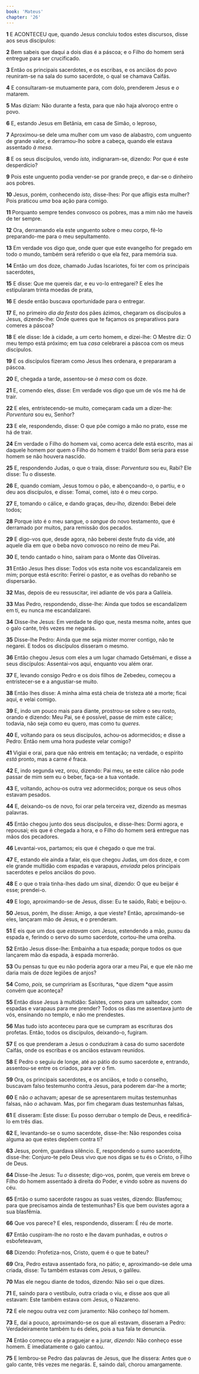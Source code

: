 ```yaml
---
book: 'Mateus'
chapter: '26'
---
```


**1** E ACONTECEU que, quando Jesus concluiu todos estes discursos, disse aos seus discípulos:

**2** Bem sabeis que daqui a dois dias é a páscoa; e o Filho do homem será entregue para ser crucificado.

**3** Então os principais sacerdotes, e os escribas, e os anciãos do povo reuniram-se na sala do sumo sacerdote, o qual se chamava Caifás.

**4** E consultaram-se mutuamente para, com dolo, prenderem Jesus e _o_ matarem.

**5** Mas diziam: Não durante a festa, para que não haja alvoroço entre o povo.

**6** E, estando Jesus em Betânia, em casa de Simão, o leproso,

**7** Aproximou-se dele uma mulher com um vaso de alabastro, com unguento de grande valor, e derramou-lho sobre a cabeça, quando ele estava assentado _à mesa_.

**8** E os seus discípulos, vendo _isto,_ indignaram-se, dizendo: Por que é este desperdício?

**9** Pois este unguento podia vender-se por grande preço, e dar-se o dinheiro aos pobres.

**10** Jesus, porém, conhecendo _isto,_ disse-lhes: Por que afligis esta mulher? Pois praticou _uma_ boa ação para comigo.

**11** Porquanto sempre tendes convosco os pobres, mas a mim não me haveis de ter sempre.

**12** Ora, derramando ela este unguento sobre o meu corpo, fê-lo preparando-me para o meu sepultamento.

**13** Em verdade vos digo que, onde quer que este evangelho for pregado em todo o mundo, também será referido o que ela fez, para memória sua.

**14** Então um dos doze, chamado Judas Iscariotes, foi ter com os principais sacerdotes,

**15** E disse: Que me quereis dar, e eu vo-lo entregarei? E eles lhe estipularam trinta moedas de prata,

**16** E desde então buscava oportunidade para o entregar.

**17** E, no primeiro _dia da festa_ dos pães ázimos, chegaram os discípulos a Jesus, dizendo-lhe: Onde queres que te façamos os preparativos para comeres a páscoa?

**18** E ele disse: Ide à cidade, a _um_ certo homem, e dizei-lhe: O Mestre diz: O meu tempo está próximo; em tua _casa_ celebrarei a páscoa com os meus discípulos.

**19** E os discípulos fizeram como Jesus lhes ordenara, e prepararam a páscoa.

**20** E, chegada a tarde, assentou-se _à mesa_ com os doze.

**21** E, comendo eles, disse: Em verdade vos digo que um de vós me há de trair.

**22** E eles, entristecendo-se muito, começaram cada um a dizer-lhe: _Porventura_ sou eu, Senhor?

**23** E ele, respondendo, disse: O que põe comigo a mão no prato, esse me há de trair.

**24** Em verdade o Filho do homem vai, como acerca dele está escrito, mas ai daquele homem por quem o Filho do homem é traído! Bom seria para esse homem se não houvera nascido.

**25** E, respondendo Judas, o que o traía, disse: _Porventura_ sou eu, Rabi? Ele disse: Tu o disseste.

**26** E, quando comiam, Jesus tomou o pão, e abençoando-_o_, o partiu, e o deu aos discípulos, e disse: Tomai, comei, isto é o meu corpo.

**27** E, tomando o cálice, e dando graças, deu-lh*o,* dizendo: Bebei dele todos;

**28** Porque isto é o meu sangue, o _sangue_ do novo testamento, que é derramado por muitos, para remissão dos pecados.

**29** E digo-vos que, desde agora, não beberei deste fruto da vide, até aquele dia em que o beba novo convosco no reino de meu Pai.

**30** E, tendo cantado o hino, saíram para o Monte das Oliveiras.

**31** Então Jesus lhes disse: Todos vós esta noite vos escandalizareis em mim; porque está escrito: Ferirei o pastor, e as ovelhas do rebanho se dispersarão.

**32** Mas, depois de eu ressuscitar, irei adiante de vós para a Galileia.

**33** Mas Pedro, respondendo, disse-lhe: Ainda que todos se escandalizem em ti, eu nunca me escandalizarei.

**34** Disse-lhe Jesus: Em verdade te digo que, nesta mesma noite, antes que o galo cante, três vezes me negarás.

**35** Disse-lhe Pedro: Ainda que me seja mister morrer contigo, não te negarei. E todos os discípulos disseram o mesmo.

**36** Então chegou Jesus com eles a um lugar chamado Getsêmani, e disse a seus discípulos: Assentai-vos aqui, enquanto vou além orar.

**37** E, levando consigo Pedro e os dois filhos de Zebedeu, começou a entristecer-se e a angustiar-se muito.

**38** Então lhes disse: A minha alma está cheia de tristeza até a morte; ficai aqui, e velai comigo.

**39** E, indo um pouco mais para diante, prostrou-se sobre o seu rosto, orando e dizendo: Meu Pai, se é possível, passe de mim este cálice; todavia, não seja como eu quero, mas como tu _queres_.

**40** E, voltando para os seus discípulos, achou-os adormecidos; e disse a Pedro: Então nem uma hora pudeste velar comigo?

**41** Vigiai e orai, para que não entreis em tentação; na verdade, o espírito _está_ pronto, mas a carne _é_ fraca.

**42** E, indo segunda vez, orou, dizendo: Pai meu, se este cálice não pode passar de mim sem eu o beber, faça-se a tua vontade.

**43** E, voltando, achou-os outra vez adormecidos; porque os seus olhos estavam pesados.

**44** E, deixando-os de novo, foi orar pela terceira vez, dizendo as mesmas palavras.

**45** Então chegou junto dos seus discípulos, e disse-lhes: Dormi agora, e repousai; eis que é chegada a hora, e o Filho do homem será entregue nas mãos dos pecadores.

**46** Levantai-vos, partamos; eis que é chegado o que me trai.

**47** E, estando ele ainda a falar, eis que chegou Judas, um dos doze, e com ele grande multidão com espadas e varapaus, _enviada_ pelos principais sacerdotes e pelos anciãos do povo.

**48** E o que o traía tinha-lhes dado um sinal, dizendo: O que eu beijar é esse; prendei-o.

**49** E logo, aproximando-se de Jesus, disse: Eu te saúdo, Rabi; e beijou-o.

**50** Jesus, porém, lhe disse: Amigo, a que vieste? Então, aproximando-se eles, lançaram mão de Jesus, e o prenderam.

**51** E eis que um dos que _estavam_ com Jesus, estendendo a mão, puxou da espada e, ferindo o servo do sumo sacerdote, cortou-lhe uma orelha.

**52** Então Jesus disse-lhe: Embainha a tua espada; porque todos os que lançarem mão da espada, à espada morrerão.

**53** Ou pensas tu que eu não poderia agora orar a meu Pai, e que ele não me daria mais de doze legiões de anjos?

**54** Como, _pois,_ se cumpririam as Escrituras, *que dizem *que assim convém que aconteça?

**55** Então disse Jesus à multidão: Saístes, como para um salteador, com espadas e varapaus para me prender? Todos os dias me assentava junto de vós, ensinando no templo, e não me prendestes.

**56** Mas tudo isto aconteceu para que se cumpram as escrituras dos profetas. Então, todos os discípulos, deixando-o, fugiram.

**57** E os que prenderam a Jesus o conduziram à casa do sumo sacerdote Caifás, onde os escribas e os anciãos estavam reunidos.

**58** E Pedro o seguiu de longe, até ao pátio do sumo sacerdote e, entrando, assentou-se entre os criados, para ver o fim.

**59** Ora, os principais sacerdotes, e os anciãos, e todo o conselho, buscavam falso testemunho contra Jesus, para poderem dar-lhe a morte;

**60** E não _o_ achavam; apesar de se apresentarem muitas testemunhas falsas, não _o_ achavam. Mas, por fim chegaram duas testemunhas falsas,

**61** E disseram: Este disse: Eu posso derrubar o templo de Deus, e reedificá-lo em três dias.

**62** E, levantando-se o sumo sacerdote, disse-lhe: Não respondes coisa alguma ao que estes depõem contra ti?

**63** Jesus, porém, guardava silêncio. E, respondendo o sumo sacerdote, disse-lhe: Conjuro-te pelo Deus vivo que nos digas se tu és o Cristo, o Filho de Deus.

**64** Disse-lhe Jesus: Tu _o_ disseste; digo-vos, porém, que vereis em breve o Filho do homem assentado à direita do Poder, e vindo sobre as nuvens do céu.

**65** Então o sumo sacerdote rasgou as suas vestes, dizendo: Blasfemou; para que precisamos ainda de testemunhas? Eis que bem ouvistes agora a sua blasfêmia.

**66** Que vos parece? E eles, respondendo, disseram: É réu de morte.

**67** Então cuspiram-lhe no rosto e lhe davam punhadas, e outros _o_ esbofeteavam,

**68** Dizendo: Profetiza-nos, Cristo, quem é o que te bateu?

**69** Ora, Pedro estava assentado fora, no pátio; e, aproximando-se dele uma criada, disse: Tu também estavas com Jesus, o galileu.

**70** Mas ele negou diante de todos, dizendo: Não sei o que dizes.

**71** E, saindo para o vestíbulo, outra criada o viu, e disse aos que ali estavam: Este também estava com Jesus, o Nazareno.

**72** E ele negou outra vez com juramento: Não conheço _tal_ homem.

**73** E, daí a pouco, aproximando-se os que ali estavam, disseram a Pedro: Verdadeiramente também tu és deles, pois a tua fala te denuncia.

**74** Então começou ele a praguejar e a jurar, _dizendo:_ Não conheço esse homem. E imediatamente o galo cantou.

**75** E lembrou-se Pedro das palavras de Jesus, que lhe dissera: Antes que o galo cante, três vezes me negarás. E, saindo dali, chorou amargamente.
